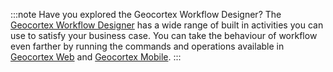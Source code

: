:::note Have you explored the Geocortex Workflow Designer?
The [Geocortex Workflow Designer](https://apps.geocortex.com/workflow/designer/) has a wide range of built in activities you can use to satisfy your business case. You can take the behaviour of workflow even farther by running the commands and operations available in [Geocortex Web](../../web/concepts-commands-operations.mdx) and [Geocortex Mobile](../../mobile/concepts-commands-operations.mdx).
:::
